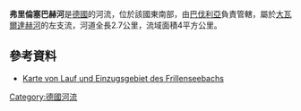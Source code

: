 {{No footnotes|time=2020-12-06T04:09:32+00:00}}
{{Coord|47|46|28.75|N|12|47|48.58|E|display=title}}

'''弗里倫塞巴赫河'''是[[德國|德國]]的河流，位於該國東南部，由[[巴伐利亞|巴伐利亞]]負責管轄，屬於[[大瓦爾達赫河|大瓦爾達赫河]]的左支流，河道全長2.7公里，流域面積4平方公里。

==參考資料==
* [http://geoportal.bayern.de/bayernatlas/?bgLayer=tk&X=5292090.59&Y=4560971.98&zoom=10&lang=de&topic=umwe&layers=bf9ff4ed-62c7-4935-9318-d5251108acc3-layer-landkreise_kreisfreie_staedte_flaeche,bf9ff4ed-62c7-4935-9318-d5251108acc3-layer-gemeinden_verwaltungsgemeinschaften_gemeindefreie_gebiete_flaeche,2dce0ec9-927f-450c-9d2c-5a92da91ab62,40986241-934a-46e8-a24a-2c0383c5963e,e09cafd0-007a-11e0-be74-0000779eba3a&catalogNodes=110,1102,110310&layers_visibility=false,false,false,false,false Karte von Lauf und Einzugsgebiet des Frillenseebachs] {{Wayback|url=http://geoportal.bayern.de/bayernatlas/?bgLayer=tk&X=5292090.59&Y=4560971.98&zoom=10&lang=de&topic=umwe&layers=bf9ff4ed-62c7-4935-9318-d5251108acc3-layer-landkreise_kreisfreie_staedte_flaeche,bf9ff4ed-62c7-4935-9318-d5251108acc3-layer-gemeinden_verwaltungsgemeinschaften_gemeindefreie_gebiete_flaeche,2dce0ec9-927f-450c-9d2c-5a92da91ab62,40986241-934a-46e8-a24a-2c0383c5963e,e09cafd0-007a-11e0-be74-0000779eba3a&catalogNodes=110,1102,110310&layers_visibility=false,false,false,false,false |date=20160616111704 }}

{{Germany-geo-stub}}
[[Category:德國河流|Category:德國河流]]